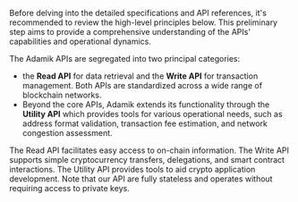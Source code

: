 
Before delving into the detailed specifications and API references, it's recommended to review the high-level principles below. This preliminary step aims to provide a comprehensive understanding of the APIs' capabilities and operational dynamics.


The Adamik APIs are segregated into two principal categories: 
- the **Read API** for data retrieval and the **Write API** for transaction management. Both APIs are standardized across a wide range of blockchain networks.
- Beyond the core APIs, Adamik extends its functionality through the **Utility API** which provides tools for various operational needs, such as address format validation, transaction fee estimation, and network congestion assessment.


<CardGroup cols={3}>
  <Card
    title="Read API"
    icon="readme"
    href="../api-reference/endpoint/get-apichains"
  >
The Read API facilitates easy access to on-chain information.
</Card>
  <Card
    title="Write API"
    icon="pen-to-square"
    href="../api-reference/endpoint/post-apitransactionencode"
  >
The Write API supports simple cryptocurrency transfers, delegations, and smart contract interactions.

  </Card>
  <Card
    title="Utility API"
    icon="gear"
    href="../api-reference/endpoint/post-apiaddressencode"
  >
The Utility API provides tools to aid crypto application development.
</Card>
</CardGroup>

<Info>
  Note that our API are fully stateless and operates without requiring access to private keys.
</Info>

